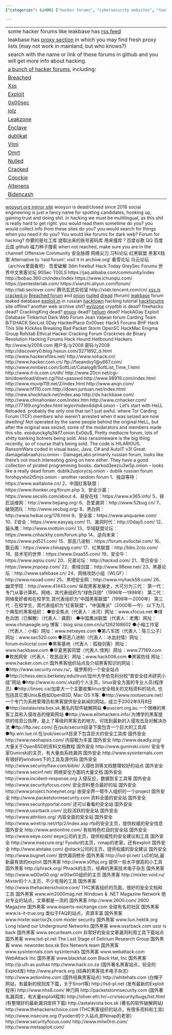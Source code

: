 ```yaml
---
{"categories": &id001 ["hacker forums", "cybersecurity websites", "tools", "resources", "exploits", "services", "professionals"], "category": "Cybersecurity", "date": "2022-11-29 13:38:35", "description": "This article highlights various hacker forums and cybersecurity websites that offer valuable resources and tools to professionals in the field, including but not limited to: Leakbase, Breached, Xss, phrack.org, whitehats.com, nhs8.com, packetstormsecurity.com, and securityfocus.com.", "tags": *id001, "title": "hacker forums"}

---
```


------
some hacker forums like leakbase has [rss feed](https://leakbase.cc/forums/-/index.rss)
leakbase has [proxy section](https://leakbase.cc/forums/proxy/) in which you may find fresh proxy lists (may not work in mainland, but who knows?)
search with the name or link of these forums in github and you will get more info about hacking.
[a bunch of hacker forums](https://robbing.cash/), including:
[Breached](breached.vc)
[Xss](xss.is)
[Exploit](exploit.in)
[0x00sec](https://0x00sec.org)
[lolz](https://lolz.guru)
[Leakzone](https://leakzone.net)
[Enclave](https://enclave.cc)
[dublikat](https://dublikat.cc)
[Vlmi](https://vlmi.ws)
[Omrt](https://omrt.cc)
[Nulled](nulled.to)
[Cracked](https://cracked.to)
[Coockie](https://coockie.pro)
[Altenens](https://altenens.is)
[Bidencash](https://bidencash.cc)
----
[wooyun.org mirror site](https://wooyun.hctrah.com/) wooyun is dead/closed since 2016
social engineering is just a fancy name for spotting candidates, hooking up, gaining trust and doing shit.
in hacking we must be multilingual, as this shit is really hard to get right.
you would read them sometime do you? you would collect info from these sites do you? you would search for things when you need it do you?
You would like forums for dark web? Forum for hacking?
你要的是社工库 提取出来的账号密码库 用来撞库？百度谷歌 QQ 百度云盘 github 磁力种子搜索
when not reached, make sure you are in the channel!
Offensive Community
安全脉搏
网络尖刀
习科论坛
红黑联盟
黑客X档案
Alternative to 'raid forum': visit it in archive.org!
看雪论坛
乌云论坛（archive里面看吧）
吾爱破解
3dm
freebuf
Hack Today
GreySec Forums
世界中文黑客论坛
90Sec
T00LS
https://jaq.alibaba.com/community/index
http://bobao.360.cn/index/index
https://www.ichunqiu.com/
https://pentesterlab.com/
https://xianzhi.aliyun.com/forum/
http://lab.seclover.com/
腾讯玄武实验室
http://xlab.tencent.com/cn/
[xss.is](https://xss.is)
[cracked.io](https://cracked.io)
[Breached forum](https://breached.vc) and [onion](http://breached65xqh64s7xbkvqgg7bmj4nj7656hcb7x4g42x753r7zmejqd.onion/)
[nulled](https://www.nulled.to)
[dread](dreadytofatroptsdj6io7l3xptbet6onoyno2yv7jicoxknyazubrad.onion) (forum)
[leakbase](https://leakbase.cc) forum leaked database
[exploit.in](https://exploit.in) in russian
[hacktown](http://hacktownpagdenbb.onion/) hacking tutorial
[hackforums](https://hackforums.net) site offline? another web archive shit?
[evilzone](https://evilzone.org)
cryptbb is dead?
freehacks dead?
CrackingKing dead?
[envoy](http://envoys5appps3bin.onion/) dead?
[helium](http://fahue6hb7odzns36vfoi2dqfvqvjq4btt7vo52a67jivmyz6a6h3vzqd.onion/) dead?
HackADay
Exploit Database
Tinkernut
Dark Web Forum
Jean Valjean forum
Carding Team
BiTSHACK
SecList
0Day
HackerPlace
0x00sec
Hack5 Forums
BHF
Hack This Site
KickAss
Breaking Bad
Packet Storm
OpenSC
HackMac
Enigma Group
Rohitab
Ethical Hacker
Cracking Forum
Crackmes de
Binary Revolution Hacking Forums
Hack Hound
Hellbound Hackers
ftp://www.ly2008.com
用户名:ly2008
密码:ly2008
http://discovery0.blog.hexun.com/3271892_d.html
http://www.hackerxfiles.net/
http://www.nohack.cn/
http://www.hacker.com.cn/
ftp://fseandxy1@y667.com/
http://www.mmbest.com/SoftList/Catalog8/SoftList_Time_1.html
http://www.it-is.com.cn/dh/
http://www.20cn.net/cgi-bin/download/down.cgi?list=passwd
http://www.98919.com/index.html
http://www.muvip119.net/2/index.html
http://www.anqn.com/
http://www.hf110.com
http://down.juntuan.net/index.html
http://new.shockhack.net/index.asp
http://dx.hackbase.com/
http://www.chinahonker.com/index.htm
http://www.cnhacker.com/
http://77169.org/index.html
legionhiden4dqh4.onion - Let's start with HeLL Reloaded, probably the only one that isn't just awful. where Tor Carding Forum (TCF) members who weren't arrested when it was seized are now dwelling! Not operated by the same people behind the original HeLL, but after the original was seized, some of the moderators and members made this site.
exoduockgfq3ikf7.onion Ex0du$, Pretty mediocre forum, lots of shitty banking botnets being sold. Also ransomeware is the big thing recently, so of course that's being sold. The code is HILARIOUS. RansomWare coded in visual basic, Java, C# and AutoIT v3! Great.
damagelabraahzcu.onion - DamageLabs primarily russian forum, looks like there's not much interesting going on here either. They have a good collection of pirated programming books.
darkod3eeziu3w5p.onion - looks like a really dead forum.
dublik2uqiorycsj.onion - dublik russian forum
forohpysho2t5mjs.onion - another random forum
1、独自等待：https://www.waitalone.cn/
2、中国红客联盟：https://www.ihonker.org/forum.php
3、安全沙漏：https://www.secsilo.com/about
4、易安在线：https://www.e365.info/
5、铁匠运维网：http://www.tiejiang.org/
6、吾爱漏洞：http://www.52bug.cn/
7、破晓团队：http://www.secbug.org/
8、黑白网：http://www.heibai.org/178.html
9、安全客：https://www.anquanke.com/
10、E安全：https://www.easyaq.com/
11、漏洞时代：http://0day5.com/
12、猫头鹰：http://www.mottoin.com/
13、华域联盟论坛：https://www.cnhackhy.com/forum.php
14、逆向未来：https://www.pd521.com/
15、邪恶八进制：https://forum.eviloctal.com/
16、飘云阁：https://www.chinapyg.com/
17、红黑联盟：http://bbs.2cto.com/
18、技术宅的世界：https://www.0xaa55.com/
19、安全牛：https://www.aqniu.com/
20、兄弟论坛：http://hackxd.com/
21、零日安全：https://www.jmpoep.com/
22、南域剑盟：http://www.98exe.net/
23、黑基论坛：http://www.safebase.cn/
24、网络攻防小组（WLGF）：http://www.nsoad.com/
25、黑吧安全网：http://www.myhack58.com/
26、幽灵学院：http://www.41443.com/
纵观黑客发展史，大可分为三代：
第一代：专门从事计算机、网络，其代表组织为“绿色兵团”（1996年—1998年）
第二代：网络爱好者和在校学生.其代表组织为“中国黑客联盟”（1998年—2000年）
第三代：在校学生，其代表组织为“红客联盟”，“中国鹰派”（2000年—今）
以下为几个典型的黑客组织：
●安全焦点（代表人：冰河）网址：www.xfocus.net
●绿色兵团（已解散）（代表人：龚蔚）
●中国鹰派联盟（代表人：老鹰）网址：www.chinaeagle.org   博客：blog.sina.com.cn/u/1262168602
●小榕工作室（代表人：小榕）网址：www.netxeyes.com
●第八军团（代表人：陈三公子）网址：www.sec520.com
●邪恶八进制（代表人：冰血封情）网址：forum.eviloctal.com
●黑客基地（代表人：孤独剑客）网址：www.hackbase.com
●华夏黑客同盟（代表人:怪狗）网址：www.77169.com
●牧民网安（代表人：牧民战天）网址：www.hack006.com
●黑客防线 网址：www.hacker.com.cn
国外黑客组织站点及介绍黑客知识的网站：
●http://www.security.nnov.ru/，俄罗斯的一个安全站点
●http://chess.eecs.berkeley.edu/trust/加州大学伯克利分校“普安全技术研究小组”网站
●http://www.io.com/.vkp的个人主页，linux安全方面的专业人员(程序员).
●http://linsec.ca/加拿大一个主要收集linux安全相关的文档资料的站点, 也包括其它类Unix系统如OpenBSD, Mac OS X等.
●http://www.rootsecure.net/一个专门为系统管理员和黑客提供安全新闻的网站，成立于2002年9月8日
●http://astalavista.box.sk.著名的软件破解网站
●auscert.org.au.一个很棒的黑客工具和入侵攻击的搜索网站
●http://www.elitehackers.info/.为博学的黑客提供的信息公告牌，是上了等级的黑客去的地方。可找到最新的入侵攻击及对解决办法
●ftp://ftp.nec.com/.在/pub/securit目录下面包含一个巨大的工具库
●ftp.win.tue.nl.在/pub/securit目录下包含巨大的安全工具库
国外安全 http://www.neohapsis.com/ 内容极为丰富
国外安全 http://www.deadly.org/ 大量关于OpenBSD的资料文档教程
国外安全 http://www.guninski.com/ 安全专家Guninski的主页，有大量由系统漏洞
国外安全 http://www.sysinternals.com 有很好的windows下的工具及源代码
国外安全 http://www.securityflaw.com/bible/ 入侵检测等文档整理较好的站点
国外安全 http://www.secinf.net/ 网络安全方面的大量文档
国外安全 http://www.incident-response.org 入侵反应，数据恢复工具等
国外安全 http://www.securityfocus.com/ 安全资料整合最好的站
国外安全 http://www.project.honeynet.org/ 由安全界一帮牛人组织的一个project
国外安全 http://www.packetstormsecurity.com 资料全面的安全站
国外安全 http://www.securityportal.com/ 还可以看看的安全站
国外安全 http://www.ussrback.com/ 比较活跃的安全站
国外安全 http://www.attrition.org/ 内容全面的安全站
国外安全 http://www.wiretrip.net/rfp/2/index.asp rfp的安全主页，提供权威的安全信息
国外安全 http://www.antionline.com/ 有些特色栏目的安全站
国外安全 http://www.eeye.com/ eeye公司的主页，提供权威性的安全建议和工具
国外安全 http://www.insecure.org/ Fyodor的主页，nmap的老家，还有exploit
国外安全 http://www.atstake.com/ @stack公司的主页，提供权威的安全建议
国外安全 http://www.bugnet.com/ 提供漏洞修补
国外黑客 http://lsd-pl.net/ LsD的站,最新最有效的exploit
国外黑客 http://www.s0ftpj.org 提供一些水平很高的小工具
国外黑客 http://phrack.org/ Phrack的主页，经典的黑客技术电子杂志
国外黑客 http://www.w00w00.org/ w00w00组织的主页
国外黑客 http://mixter.void.ru/ Mixter的个人主页，不少有用的工具
国外黑客 http://www.thehackerschoice.com/ THC黑客组织的页面，很好的安全文档和工具
国外黑客 www.win2000mag.net Windows & .NET Magazine Network 绝对专业的站点，文章都是一流的
国外黑客 http://www.2600.com/ 2600 Magazine
国外黑客 www.experts-exchange.com 全球有名的社区
国外黑客 www.is-it-true.org 类似于FAQ的站点，资源丰富
国外黑客 www.mixter.warrior2k.com mixter security
国外黑客 www.liun.hektik.org Long Island our Underground Networks
国外黑客 www.ussrback.com ussr is back
国外黑客 www.securiteam.com 非常好的安全文章漏洞利用工具下载站点
国外黑客 www.lsd-pl.net The Last Stage of Delirium Research Group
国外黑客 www. neworder.box.sk Box Network team
国外黑客 www.sysinternals.com sysinternals
国外黑客 www.webattack.com WebAttack Inc
国外黑客 www.blackhat.com Black Hat, Inc
国外黑客 http://p.ulh.as pulhas
http://www.hack.co.za (国外著名黑客站点，较全的Exploit库)
http://www.phrack.org (经典的黑客技术电子杂志)
http://www.antionline.com (国外经典黑客站点)
http://whitehats.com (白帽子网站，有最新的规则库下载，关于Snort等)
http://lsd-pl.net (发布最新的Exploit程序)
http://www.nhs8.com/ 神刀网
http://packetstormsecurity.com (国外著名漏洞库，有大量exploit程序)
http://oliver.efri.hr/~crv/security/bugs/list.html (有整理好的最新漏洞库供下载)
http://astalavista.box.sk (著名的软件破解网站)
http://www.thehackerschoice.com (THC黑客组织的站点，有很多资料和工具)
http://www.insecure.org (Fyoderr的个人站点,即Nmap的老家)
http://www.securityfocus.com/
http://www.milw0rm.com/
http://www.metasploit.com/

